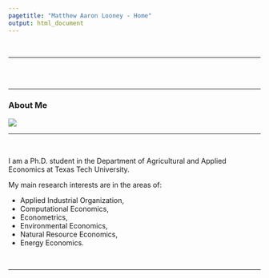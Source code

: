 ```yaml
---
pagetitle: "Matthew Aaron Looney - Home"
output: html_document
---
```

<br>

---

<br>
<br>

<div class="container">
<div class="row">

<div class="col-sm-4" align="center">

---

### **About Me**

![](images/ALL.jpg)
</div>

<div class="col-sm-5" align="left">


---

<br>

I am a Ph.D. student in the Department of Agricultural and Applied Economics at Texas Tech University.
 
My main research interests are in the areas of:  

  * Applied Industrial Organization, 
  * Computational Economics,  
  * Econometrics,
  * Environmental Economics, 
  * Natural Resource Economics,
  * Energy Economics.
  



<br>
</div>
</div>
</div>

---